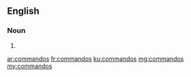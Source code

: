 ==English==

===Noun===
{{head|en}}

# {{plural of|commando}}

[[ar:commandos]]
[[fr:commandos]]
[[ku:commandos]]
[[mg:commandos]]
[[my:commandos]]
